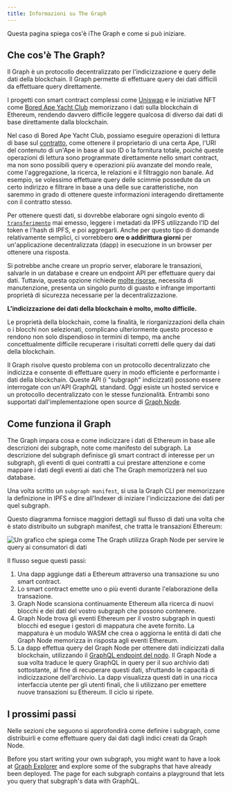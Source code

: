 ```yaml
---
title: Informazioni su The Graph
---
```


Questa pagina spiega cos'è iThe Graph e come si può iniziare.

## Che cos'è The Graph?

Il Graph è un protocollo decentralizzato per l'indicizzazione e query delle dati della blockchain. Il Graph permette di effettuare query dei dati difficili da effettuare query direttamente.

I progetti con smart contract complessi come [Uniswap](https://uniswap.org/) e le iniziative NFT come [Bored Ape Yacht Club](https://boredapeyachtclub.com/) memorizzano i dati sulla blockchain di Ethereum, rendendo davvero difficile leggere qualcosa di diverso dai dati di base direttamente dalla blockchain.

Nel caso di Bored Ape Yacht Club, possiamo eseguire operazioni di lettura di base sul [contratto](https://etherscan.io/address/0xbc4ca0eda7647a8ab7c2061c2e118a18a936f13d#code), come ottenere il proprietario di una certa Ape, l'URI del contenuto di un'Ape in base al suo ID o la fornitura totale, poiché queste operazioni di lettura sono programmate direttamente nello smart contract, ma non sono possibili query e operazioni più avanzate del mondo reale, come l'aggregazione, la ricerca, le relazioni e il filtraggio non banale. Ad esempio, se volessimo effettuare query delle scimmie possedute da un certo indirizzo e filtrare in base a una delle sue caratteristiche, non saremmo in grado di ottenere queste informazioni interagendo direttamente con il contratto stesso.

Per ottenere questi dati, si dovrebbe elaborare ogni singolo evento di [`transferimento`](https://etherscan.io/address/0xbc4ca0eda7647a8ab7c2061c2e118a18a936f13d#code#L1746) mai emesso, leggere i metadati da IPFS utilizzando l'ID del token e l'hash di IPFS, e poi aggregarli. Anche per questo tipo di domande relativamente semplici, ci vorrebbero **ore o addirittura giorni** per un'applicazione decentralizzata (dapp) in esecuzione in un browser per ottenere una risposta.

Si potrebbe anche creare un proprio server, elaborare le transazioni, salvarle in un database e creare un endpoint API per effettuare query dai dati. Tuttavia, questa opzione richiede [molte risorse](/network/benefits/), necessita di manutenzione, presenta un singolo punto di guasto e infrange importanti proprietà di sicurezza necessarie per la decentralizzazione.

**L'indicizzazione dei dati della blockchain è molto, molto difficile.**

Le proprietà della blockchain, come la finalità, le riorganizzazioni della chain o i blocchi non selezionati, complicano ulteriormente questo processo e rendono non solo dispendioso in termini di tempo, ma anche concettualmente difficile recuperare i risultati corretti delle query dai dati della blockchain.

Il Graph risolve questo problema con un protocollo decentralizzato che indicizza e consente di effettuare query in modo efficiente e performante i dati della blockchain. Queste API (i "subgraph" indicizzati) possono essere interrogate con un'API GraphQL standard. Oggi esiste un hosted service e un protocollo decentralizzato con le stesse funzionalità. Entrambi sono supportati dall'implementazione open source di [Graph Node](https://github.com/graphprotocol/graph-node).

## Come funziona il Graph

The Graph impara cosa e come indicizzare i dati di Ethereum in base alle descrizioni dei subgraph, note come manifesto del subgraph. La descrizione del subgraph definisce gli smart contract di interesse per un subgraph, gli eventi di quei contratti a cui prestare attenzione e come mappare i dati degli eventi ai dati che The Graph memorizzerà nel suo database.

Una volta scritto un `subgraph manifest`, si usa la Graph CLI per memorizzare la definizione in IPFS e dire all'Indexer di iniziare l'indicizzazione dei dati per quel subgraph.

Questo diagramma fornisce maggiori dettagli sul flusso di dati una volta che è stato distribuito un subgraph manifest, che tratta le transazioni Ethereum:

![Un grafico che spiega come The Graph utilizza Graph Node per servire le query ai consumatori di dati](/img/graph-dataflow.png)

Il flusso segue questi passi:

1. Una dapp aggiunge dati a Ethereum attraverso una transazione su uno smart contract.
2. Lo smart contract emette uno o più eventi durante l'elaborazione della transazione.
3. Graph Node scansiona continuamente Ethereum alla ricerca di nuovi blocchi e dei dati del vostro subgraph che possono contenere.
4. Graph Node trova gli eventi Ethereum per il vostro subgraph in questi blocchi ed esegue i gestori di mappatura che avete fornito. La mappatura è un modulo WASM che crea o aggiorna le entità di dati che Graph Node memorizza in risposta agli eventi Ethereum.
5. La dapp effettua query del Graph Node per ottenere dati indicizzati dalla blockchain, utilizzando il [ GraphQL endpoint del nodo](https://graphql.org/learn/). Il Graph Node a sua volta traduce le query GraphQL in query per il suo archivio dati sottostante, al fine di recuperare questi dati, sfruttando le capacità di indicizzazione dell'archivio. La dapp visualizza questi dati in una ricca interfaccia utente per gli utenti finali, che li utilizzano per emettere nuove transazioni su Ethereum. Il ciclo si ripete.

## I prossimi passi

Nelle sezioni che seguono si approfondirà come definire i subgraph, come distribuirli e come effettuare query dai dati dagli indici creati da Graph Node.

Before you start writing your own subgraph, you might want to have a look at [Graph Explorer](https://thegraph.com/explorer) and explore some of the subgraphs that have already been deployed. The page for each subgraph contains a playground that lets you query that subgraph's data with GraphQL.
